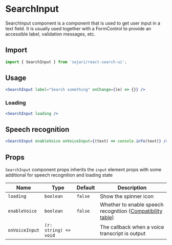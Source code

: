 
<SEO
  title="SearchInput"
  description="SearchInput component is a component that is used to get user input in a text field. It is usually used together with a FormControl to provide an accessible label, validation messages, etc."
/>

# SearchInput

SearchInput component is a component that is used to get user input in a text field. It is usually used together with a FormControl to provide an accessible label, validation messages, etc.

## Import

```js
import { SearchInput } from 'sajari/react-search-ui';
```

## Usage

```jsx
<SearchInput label="Search something" onChange={(e) => {}} />
```

### Loading

```jsx
<SearchInput loading />
```

## Speech recognition

```jsx
<SearchInput enableVoice onVoiceInput={(text) => console.info(text)} />
```

## Props

`SearchInput` component props inherits the `input` element props with some additional for speech recognition and loading state

| Name           | Type                  | Default | Description                                                                                                                      |
| -------------- | --------------------- | ------- | -------------------------------------------------------------------------------------------------------------------------------- |
| `loading`      | `boolean`             | `false` | Show the spinner icon                                                                                                            |
| `enableVoice`  | `boolean`             | `false` | Whether to enable speech recognition ([Compatibility table](https://developer.mozilla.org/en-US/docs/Web/API/SpeechRecognition)) |
| `onVoiceInput` | `(r: string) => void` |         | The callback when a voice transcript is output                                                                                   |
